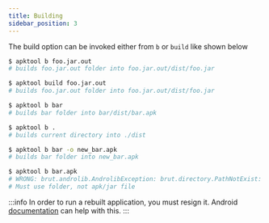 ```yaml
---
title: Building
sidebar_position: 3
---
```


The build option can be invoked either from <code>b</code> or <code>build</code> like shown below

```bash
$ apktool b foo.jar.out
# builds foo.jar.out folder into foo.jar.out/dist/foo.jar

$ apktool build foo.jar.out
# builds foo.jar.out folder into foo.jar.out/dist/foo.jar

$ apktool b bar
# builds bar folder into bar/dist/bar.apk

$ apktool b .
# builds current directory into ./dist

$ apktool b bar -o new_bar.apk
# builds bar folder into new_bar.apk

$ apktool b bar.apk
# WRONG: brut.androlib.AndrolibException: brut.directory.PathNotExist: apktool.yml
# Must use folder, not apk/jar file
```

:::info
In order to run a rebuilt application, you must resign it.
Android [documentation](https://developer.android.com/tools/publishing/app-signing.html#signing-manually) can help with this.
:::
